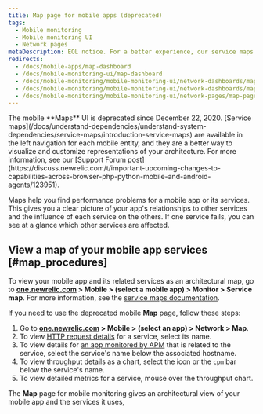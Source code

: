 ```yaml
---
title: Map page for mobile apps (deprecated)
tags:
  - Mobile monitoring
  - Mobile monitoring UI
  - Network pages
metaDescription: EOL notice. For a better experience, our service maps instead of the mobile map UI.
redirects:
  - /docs/mobile-apps/map-dashboard
  - /docs/mobile-monitoring-ui/map-dashboard
  - /docs/mobile-monitoring/mobile-monitoring-ui/network-dashboards/map-dashboard-mobile-apps
  - /docs/mobile-monitoring/mobile-monitoring-ui/network-dashboards/map-page-mobile-apps
  - /docs/mobile-monitoring/mobile-monitoring-ui/network-pages/map-page-mobile-apps
---
```


<Callout variant="important">
  The mobile **Maps** UI is deprecated since December 22, 2020. [Service maps](/docs/understand-dependencies/understand-system-dependencies/service-maps/introduction-service-maps) are available in the left navigation for each mobile entity, and they are a better way to visualize and customize representations of your architecture. For more information, see our [Support Forum post](https://discuss.newrelic.com/t/important-upcoming-changes-to-capabilities-across-browser-php-python-mobile-and-android-agents/123951).
</Callout>

Maps help you find performance problems for a mobile app or its services. This gives you a clear picture of your app's relationships to other services and the influence of each service on the others. If one service fails, you can see at a glance which other services are affected.

## View a map of your mobile app services [#map_procedures]

To view your mobile app and its related services as an architectural map, go to **[one.newrelic.com](https://one.newrelic.com/all-capabilities) > Mobile > (select a mobile app) > Monitor > Service map**. For more information, see the [service maps documentation](/docs/understand-dependencies/understand-system-dependencies/service-maps/how-use-service-maps).

If you need to use the deprecated mobile **Map** page, follow these steps:

1. Go to **[one.newrelic.com](https://one.newrelic.com/all-capabilities) > Mobile > (select an app) > Network > Map**.
2. To view [HTTP request details](/docs/mobile-monitoring-ui/http-requests-dashboard) for a service, select its name.
3. To view details for [an app monitored by APM](/docs/applications-menu/applications-overview) that is related to the service, select the service's name below the associated hostname.
4. To view throughput details as a chart, select the icon or the `cpm` bar below the service's name.
5. To view detailed metrics for a service, mouse over the throughput chart.

The **Map** page for mobile monitoring gives an architectural view of your mobile app and the services it uses,
